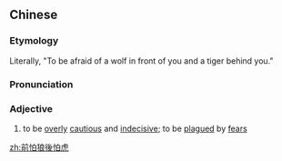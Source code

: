 {{also|前怕狼后怕虎}}
==Chinese==
{{zh-forms|s=前怕狼后怕虎}}

===Etymology===
Literally, "To be afraid of a wolf in front of you and a tiger behind you."

===Pronunciation===
{{zh-pron
|m=qián pà láng hòu pà hǔ
|cat=a
}}

===Adjective===
{{zh-adj}}

# {{lb|zh|idiomatic}} to be [[overly]] [[cautious]] and [[indecisive]]; to be [[plague]]d by [[fear]]s
#: {{zh-x|上 了 年紀 的 人 都 是 前.怕.狼.後.怕.虎， 事事 有 顧慮。|The elderly are always '''overly cautious''' and worry about every little thing.}}
#: {{zh-x|做 生意{yi} 不能 前.怕.狼.後.怕.虎， 否則 將 一事無成。|You'll get nowhere in business if you're '''afraid of taking action'''.}}

[[zh:前怕狼後怕虎]]